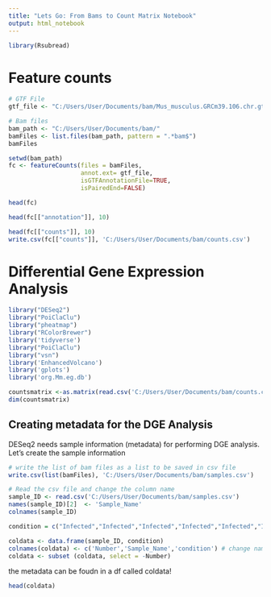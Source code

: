 ---
title: "Lets Go: From Bams to Count Matrix Notebook"
output: html_notebook
---

```{r}
library(Rsubread)
```

# Feature counts
```{r}
# GTF File
gtf_file <- "C:/Users/User/Documents/bam/Mus_musculus.GRCm39.106.chr.gtf"

```

```{r}
# Bam files
bam_path <- "C:/Users/User/Documents/bam/"
bamFiles <- list.files(bam_path, pattern = ".*bam$")
bamFiles
```


```{r}
setwd(bam_path)
fc <- featureCounts(files = bamFiles,
                    annot.ext= gtf_file,
                    isGTFAnnotationFile=TRUE,
                    isPairedEnd=FALSE)
```



```{r}
head(fc)
```
```{r}
head(fc[["annotation"]], 10)

```

```{r}
head(fc[["counts"]], 10)
write.csv(fc[["counts"]], 'C:/Users/User/Documents/bam/counts.csv')
```


# Differential Gene Expression Analysis

```{r}
library("DESeq2")
library("PoiClaClu")
library("pheatmap")
library("RColorBrewer")
library('tidyverse')
library("PoiClaClu")
library("vsn")
library('EnhancedVolcano')
library('gplots')
library('org.Mm.eg.db')
```


```{r}
countsmatrix <-as.matrix(read.csv('C:/Users/User/Documents/bam/counts.csv'))
dim(countsmatrix)
```

## Creating metadata for the DGE Analysis

DESeq2 needs sample information (metadata) for performing DGE analysis. Let’s create the sample information 
```{r}
# write the list of bam files as a list to be saved in csv file
write.csv(list(bamFiles), 'C:/Users/User/Documents/bam/samples.csv')
```



```{r}
# Read the csv file and change the column name 
sample_ID <- read.csv('C:/Users/User/Documents/bam/samples.csv')
names(sample_ID)[2]  <- 'Sample_Name'
colnames(sample_ID)
```


```{r}
condition = c("Infected","Infected","Infected","Infected","Infected","Infected","Infected","Infected","Infected","Infected","Infected","Infected","Infected","Infected","Infected","Infected","Infected","Infected","Infected","control","control")
```


```{r}
coldata <- data.frame(sample_ID, condition)
colnames(coldata) <- c('Number','Sample_Name','condition') # change name of one of the columns
coldata <- subset (coldata, select = -Number)
```

the metadata can be foudn in a df called coldata!
```{r}
head(coldata)
```

